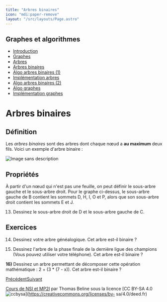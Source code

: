 ```yaml
---
title: "Arbres binaires"
icon: "mdi:paper-remove"
layout: "/src/layouts/Page.astro"
---
```

 
## Graphes et algorithmes

  - [Introduction](.)
  - [Graphes](graphes)
  - [Arbres](arbres)
  - [Arbres binaires](arbres-binaires)
  - [Algo arbres binaires (1)](algo-arbres-binaires-1)
  - [Implémentation arbres](implementation-arbres)
  - [Algo arbres binaires (2)](algo-arbres-binaires-2)
  - [Algo graphes](algo-graphes)
  - [Implémentation graphes](implementation-graphes)

# Arbres binaires

## Définition

Les _arbres binaires_ sont des arbres dont chaque nœud a **au maximum** deux
fils. Voici un exemple d'arbre binaire :

![Image sans description](/cours/arbre4.svg)

## Propriétés

À partir d'un nœud qui n'est pas une feuille, on peut définir le sous-arbre
gauche et le sous-arbre droit. Pour le graphe ci-dessus, le sous-arbre gauche
de B contient les sommets D, H, I, O et P, alors que son sous-arbre droit
contient les sommets E et J.

13. Dessinez le sous-arbre droit de D et le sous-arbre gauche de C.

## Exercices

14. Dessinez votre arbre généalogique. Cet arbre est-il binaire ?

15. Dessinez l'arbre de la phase finale de la dernière ligue des champions
(Vous pouvez utiliser votre téléphone). Cet arbre est-il binaire ?

**16)** Dessinez un arbre permettant de décomposer cette opération
mathématique : 2 + (3 * (7 - x)). Cet arbre est-il binaire ?

[Précédent](arbres)[Suivant](algo-arbres-binaires-1)

[Cours de NSI et MP2I](https://kxs.fr/cours/) par Thomas Beline sous la
licence [CC BY-SA 4.0
![ccbysa](//cours/ccbysa.svg)](https://creativecommons.org/licenses/by-
sa/4.0/deed.fr)

